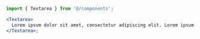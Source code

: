 ```jsx
import { Textarea } from '@/components';

<Textarea>
  Lorem ipsum dolor sit amet, consectetur adipiscing elit. Lorem ipsum dolor sit amet, consectetur adipiscing elit.
</Textarea>;
```

